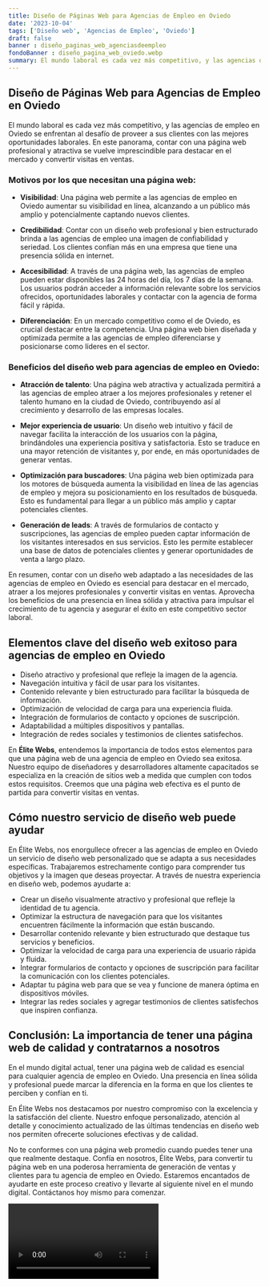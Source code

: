 ```yaml
---
title: Diseño de Páginas Web para Agencias de Empleo en Oviedo
date: '2023-10-04'
tags: ['Diseño web', 'Agencias de Empleo', 'Oviedo']
draft: false
banner : diseño_paginas_web_agenciasdeempleo
fondoBanner : diseño_pagina_web_oviedo.webp
summary: El mundo laboral es cada vez más competitivo, y las agencias de empleo en Oviedo se enfrentan al desafío de proveer a sus clientes con las mejores oportunidades laborales. En este panorama, contar con una página web profesional y atractiva se vuelve imprescindible para destacar en el mercado y convertir visitas en ventas.
---
```


## Diseño de Páginas Web para Agencias de Empleo en Oviedo

El mundo laboral es cada vez más competitivo, y las agencias de empleo en Oviedo se enfrentan al desafío de proveer a sus clientes con las mejores oportunidades laborales. En este panorama, contar con una página web profesional y atractiva se vuelve imprescindible para destacar en el mercado y convertir visitas en ventas.

### Motivos por los que necesitan una página web:

- **Visibilidad**: Una página web permite a las agencias de empleo en Oviedo aumentar su visibilidad en línea, alcanzando a un público más amplio y potencialmente captando nuevos clientes.

- **Credibilidad**: Contar con un diseño web profesional y bien estructurado brinda a las agencias de empleo una imagen de confiabilidad y seriedad. Los clientes confían más en una empresa que tiene una presencia sólida en internet.

- **Accesibilidad**: A través de una página web, las agencias de empleo pueden estar disponibles las 24 horas del día, los 7 días de la semana. Los usuarios podrán acceder a información relevante sobre los servicios ofrecidos, oportunidades laborales y contactar con la agencia de forma fácil y rápida.

- **Diferenciación**: En un mercado competitivo como el de Oviedo, es crucial destacar entre la competencia. Una página web bien diseñada y optimizada permite a las agencias de empleo diferenciarse y posicionarse como líderes en el sector.

### Beneficios del diseño web para agencias de empleo en Oviedo:

- **Atracción de talento**: Una página web atractiva y actualizada permitirá a las agencias de empleo atraer a los mejores profesionales y retener el talento humano en la ciudad de Oviedo, contribuyendo así al crecimiento y desarrollo de las empresas locales.

- **Mejor experiencia de usuario**: Un diseño web intuitivo y fácil de navegar facilita la interacción de los usuarios con la página, brindándoles una experiencia positiva y satisfactoria. Esto se traduce en una mayor retención de visitantes y, por ende, en más oportunidades de generar ventas.

- **Optimización para buscadores**: Una página web bien optimizada para los motores de búsqueda aumenta la visibilidad en línea de las agencias de empleo y mejora su posicionamiento en los resultados de búsqueda. Esto es fundamental para llegar a un público más amplio y captar potenciales clientes.

- **Generación de leads**: A través de formularios de contacto y suscripciones, las agencias de empleo pueden captar información de los visitantes interesados en sus servicios. Esto les permite establecer una base de datos de potenciales clientes y generar oportunidades de venta a largo plazo.

En resumen, contar con un diseño web adaptado a las necesidades de las agencias de empleo en Oviedo es esencial para destacar en el mercado, atraer a los mejores profesionales y convertir visitas en ventas. Aprovecha los beneficios de una presencia en línea sólida y atractiva para impulsar el crecimiento de tu agencia y asegurar el éxito en este competitivo sector laboral.

<GifSeo />

<Cta />

## Elementos clave del diseño web exitoso para agencias de empleo en Oviedo

- Diseño atractivo y profesional que refleje la imagen de la agencia.
- Navegación intuitiva y fácil de usar para los visitantes.
- Contenido relevante y bien estructurado para facilitar la búsqueda de información.
- Optimización de velocidad de carga para una experiencia fluida.
- Integración de formularios de contacto y opciones de suscripción.
- Adaptabilidad a múltiples dispositivos y pantallas.
- Integración de redes sociales y testimonios de clientes satisfechos.

En **Élite Webs**, entendemos la importancia de todos estos elementos para que una página web de una agencia de empleo en Oviedo sea exitosa. Nuestro equipo de diseñadores y desarrolladores altamente capacitados se especializa en la creación de sitios web a medida que cumplen con todos estos requisitos. Creemos que una página web efectiva es el punto de partida para convertir visitas en ventas.

## Cómo nuestro servicio de diseño web puede ayudar

En Élite Webs, nos enorgullece ofrecer a las agencias de empleo en Oviedo un servicio de diseño web personalizado que se adapta a sus necesidades específicas. Trabajaremos estrechamente contigo para comprender tus objetivos y la imagen que deseas proyectar. A través de nuestra experiencia en diseño web, podemos ayudarte a:

- Crear un diseño visualmente atractivo y profesional que refleje la identidad de tu agencia.
- Optimizar la estructura de navegación para que los visitantes encuentren fácilmente la información que están buscando.
- Desarrollar contenido relevante y bien estructurado que destaque tus servicios y beneficios.
- Optimizar la velocidad de carga para una experiencia de usuario rápida y fluida.
- Integrar formularios de contacto y opciones de suscripción para facilitar la comunicación con los clientes potenciales.
- Adaptar tu página web para que se vea y funcione de manera óptima en dispositivos móviles.
- Integrar las redes sociales y agregar testimonios de clientes satisfechos que inspiren confianza.

## Conclusión: La importancia de tener una página web de calidad y contratarnos a nosotros

En el mundo digital actual, tener una página web de calidad es esencial para cualquier agencia de empleo en Oviedo. Una presencia en línea sólida y profesional puede marcar la diferencia en la forma en que los clientes te perciben y confían en ti.

En Élite Webs nos destacamos por nuestro compromiso con la excelencia y la satisfacción del cliente. Nuestro enfoque personalizado, atención al detalle y conocimiento actualizado de las últimas tendencias en diseño web nos permiten ofrecerte soluciones efectivas y de calidad.

No te conformes con una página web promedio cuando puedes tener una que realmente destaque. Confía en nosotros, Élite Webs, para convertir tu página web en una poderosa herramienta de generación de ventas y clientes para tu agencia de empleo en Oviedo. Estaremos encantados de ayudarte en este proceso creativo y llevarte al siguiente nivel en el mundo digital. Contáctanos hoy mismo para comenzar.

<Video />

<CtaBot job='Agencias de Empleo' city='Oviedo'/>

<Gmaps query='Oviedo+españa+maps' />